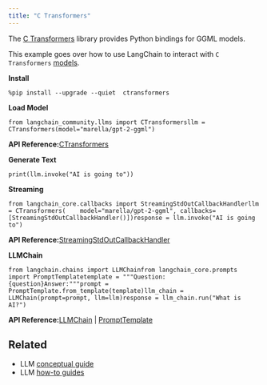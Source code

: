 ```yaml
---
title: "C Transformers"
---
```


The [C Transformers](https://github.com/marella/ctransformers) library provides Python bindings for GGML models.

This example goes over how to use LangChain to interact with `C Transformers` [models](https://github.com/marella/ctransformers#supported-models).

**Install**

```
%pip install --upgrade --quiet  ctransformers
```

**Load Model**

```
from langchain_community.llms import CTransformersllm = CTransformers(model="marella/gpt-2-ggml")
```

**API Reference:**[CTransformers](https://python.langchain.com/api_reference/community/llms/langchain_community.llms.ctransformers.CTransformers.html)

**Generate Text**

```
print(llm.invoke("AI is going to"))
```

**Streaming**

```
from langchain_core.callbacks import StreamingStdOutCallbackHandlerllm = CTransformers(    model="marella/gpt-2-ggml", callbacks=[StreamingStdOutCallbackHandler()])response = llm.invoke("AI is going to")
```

**API Reference:**[StreamingStdOutCallbackHandler](https://python.langchain.com/api_reference/core/callbacks/langchain_core.callbacks.streaming_stdout.StreamingStdOutCallbackHandler.html)

**LLMChain**

```
from langchain.chains import LLMChainfrom langchain_core.prompts import PromptTemplatetemplate = """Question: {question}Answer:"""prompt = PromptTemplate.from_template(template)llm_chain = LLMChain(prompt=prompt, llm=llm)response = llm_chain.run("What is AI?")
```

**API Reference:**[LLMChain](https://python.langchain.com/api_reference/langchain/chains/langchain.chains.llm.LLMChain.html) | [PromptTemplate](https://python.langchain.com/api_reference/core/prompts/langchain_core.prompts.prompt.PromptTemplate.html)

## Related

* LLM [conceptual guide](/src/oss/concepts/text_llms)
* LLM [how-to guides](/src/oss/how_to/#llms)
